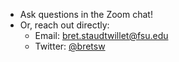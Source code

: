 - Ask questions in the Zoom chat!
- Or, reach out directly:
  - Email: [bret.staudtwillet@fsu.edu](mailto:bret.staudtwillet@fsu.edu)
  - Twitter: [@bretsw](https://twitter.com/bretsw)
